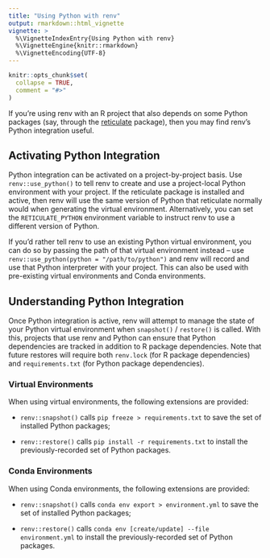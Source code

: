 ```yaml
---
title: "Using Python with renv"
output: rmarkdown::html_vignette
vignette: >
  %\VignetteIndexEntry{Using Python with renv}
  %\VignetteEngine{knitr::rmarkdown}
  %\VignetteEncoding{UTF-8}
---
```


```r
knitr::opts_chunk$set(
  collapse = TRUE,
  comment = "#>"
)
```

If you're using renv with an R project that also depends on some Python
packages (say, through the [reticulate](https://rstudio.github.io/reticulate/)
package), then you may find renv's Python integration useful.


## Activating Python Integration

Python integration can be activated on a project-by-project basis. Use
`renv::use_python()` to tell renv to create and use a project-local Python
environment with your project. If the reticulate package is installed and
active, then renv will use the same version of Python that reticulate
normally would when generating the virtual environment. Alternatively, you can
set the `RETICULATE_PYTHON` environment variable to instruct renv to use a
different version of Python.

If you'd rather tell renv to use an existing Python virtual environment, you
can do so by passing the path of that virtual environment instead -- use
`renv::use_python(python = "/path/to/python")` and renv will record and
use that Python interpreter with your project. This can also be used with
pre-existing virtual environments and Conda environments.


## Understanding Python Integration

Once Python integration is active, renv will attempt to manage the state of
your Python virtual environment when `snapshot()` / `restore()` is called. With
this, projects that use renv and Python can ensure that Python dependencies
are tracked in addition to R package dependencies. Note that future restores
will require both `renv.lock` (for R package dependencies) and
`requirements.txt` (for Python package dependencies).


### Virtual Environments

When using virtual environments, the following extensions are provided:

- `renv::snapshot()` calls `pip freeze > requirements.txt` to save the
  set of installed Python packages;

- `renv::restore()` calls `pip install -r requirements.txt` to install
  the previously-recorded set of Python packages.


### Conda Environments

When using Conda environments, the following extensions are provided:

- `renv::snapshot()` calls `conda env export > environment.yml` to save the
  set of installed Python packages;

- `renv::restore()` calls `conda env [create/update] --file environment.yml` to
  install the previously-recorded set of Python packages.

